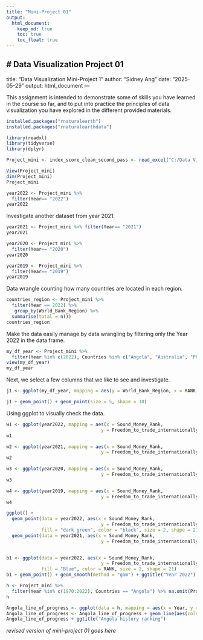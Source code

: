 ```yaml
---
title: "Mini-Project 01"
output: 
  html_document:
    keep_md: true
    toc: true
    toc_float: true
---
```


# Data Visualization Project 01
---
title: "Data Visualization Mini-Project 1"
author: "Sidney Ang"
date: "2025-05-29"
output: html_document
---

This assignment is intended to demonstrate some of skills you have learned in the course so far, and to put into practice the principles of data visualization you have explored in the different provided materials.

```r
installed.packages("rnaturalearth")
installed.packages("rnaturalearthdata")
```


```r
library(readxl)
library(tidyverse)
library(dplyr)
```


```r
Project_mini <- index_score_clean_second_pass <- read_excel("C:/Data Visualization Mini-Project 1/data/index score -clean second pass.xlsx")

View(Project_mini)
dim(Project_mini)
Project_mini
```
```r
year2022 <- Project_mini %>% 
  filter(Year== "2022")
year2022
```
Investigate another dataset from year 2021.

```r
year2021 <- Project_mini %>% filter(Year== "2021")
year2021
```

```r
year2020 <- Project_mini %>% 
  filter(Year== "2020")
year2020
```

```r
year2019 <- Project_mini %>% 
  filter(Year== "2019")
year2019
```



Data wrangle counting how many countries are located in each region.

```r
countries_region <- Project_mini %>%
  filter(Year == 2022) %>% 
   group_by(World_Bank_Region) %>% 
  summarise(total = n())
countries_region
```


Make the data easily manage by data wrangling by filtering only the Year 2022 in the data frame.

```r
my_df_year <- Project_mini %>% 
  filter(Year %in% c(2022), Countries %in% c("Angola", "Australia", "Philippines", "Nigeria","China", "Germany", "United States", "Hong Kong SAR, China"))
view(my_df_year)
my_df_year
```

Next, we select a few columns that we like to see and investigate.


```r
j1 <- ggplot(my_df_year, mapping = aes(y = World_Bank_Region, x = RANK, color = Countries))

j1 + geom_point() + geom_point(size = 5, shape = 10)
```

Using ggplot to visually check the data.

```r
w1 <- ggplot(year2022, mapping = aes(x = Sound_Money_Rank,
                                   y = Freedom_to_trade_internationally_Rank, Countries = "Angola")) + geom_point() + geom_smooth(method = "loess") + ggtitle("Year2022") + geom_point(fill = "black", color = "black", size = 1, shape = 21)
w1
```

```r
w2 <- ggplot(year2021, mapping = aes(x = Sound_Money_Rank,
                                   y = Freedom_to_trade_internationally_Rank)) + geom_point() + geom_smooth(method = "loess") + ggtitle("Year 2021") + geom_point(fill = "black", color = "black", size = 2, shape = 21)
w2
```

```r
w3 <- ggplot(year2020, mapping = aes(x = Sound_Money_Rank,
                                   y = Freedom_to_trade_internationally_Rank)) + geom_point() + geom_smooth(method = "loess")+ ggtitle("Year 2020") + geom_point(fill = "black", color = "black", size = 2, shape = 21)
w3
```
 
```r
w4 <- ggplot(year2019, mapping = aes(x = Sound_Money_Rank,
                                   y = Freedom_to_trade_internationally_Rank)) + geom_point() + geom_smooth(method = "loess") + ggtitle("Year 2019") +geom_point(fill = "Black", color = "black", size = 2, shape = 21)
w4
```


```r
ggplot() +
  geom_point(data = year2022, aes(x = Sound_Money_Rank,
                                   y = Freedom_to_trade_internationally_Rank), 
             fill = "dark green", color = "black", size = 2, shape = 21) + 
  geom_point(data = year2021, aes(x = Sound_Money_Rank,
                                   y = Freedom_to_trade_internationally_Rank), fill = "purple", color = "black", size = 2, shape = 21) + ggtitle("Year 2022 and 2021")
  
```
```r
b1 <- ggplot(data = year2022, aes(x = Sound_Money_Rank,
                                   y = Freedom_to_trade_internationally_Rank), 
             fill = "Blue", color = RANK, size = 2, shape = 21)
b1 + geom_point() + geom_smooth(method = "gam") + ggtitle("Year 2022")
```

```r
h <- Project_mini %>% 
  filter(Year %in% c(1970:2022), Countries == "Angola") %>% na.omit(Project_mini)
h
```

```r
Angola_line_of_progress <- ggplot(data = h, mapping = aes(x = Year, y = RANK))
Angola_line_of_progress <- Angola_line_of_progress + geom_line(aes(color=Year))
Angola_line_of_progress + ggtitle("Angola history ranking")
```


_revised version of mini-project 01 goes here_